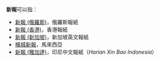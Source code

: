 '''新報'''可以指：
* [[新報_(俄羅斯)|新報 (俄羅斯)]]，俄羅斯報紙
* [[新報_(香港)|新報 (香港)]]，香港報紙
* [[新報_(新加坡)|新報 (新加坡)]]，新加坡英文報紙
* [[檳城新報|檳城新報]]，馬來西亞
* [[新報_(雅加達)|新報 (雅加達)]]，印尼中文報紙（''Harian Xin Bao Indonesia''）
{{Disambiguation|cat=二字作品消歧义}}